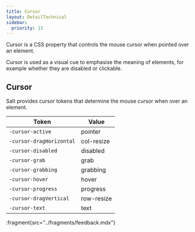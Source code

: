 ```yaml
---
title: Cursor
layout: DetailTechnical
sidebar:
  priority: 13
---
```


Cursor is a CSS property that controls the mouse cursor when pointed over an element.

Cursor is used as a visual cue to emphasise the meaning of elements, for example whether they are disabled or clickable.

## Cursor

Salt provides cursor tokens that determine the mouse cursor when over an element.

| Token                    | Value      |
| ------------------------ | ---------- |
| `-cursor-active`         | pointer    |
| `-cursor-dragHorizontal` | col-resize |
| `-cursor-disabled`       | disabled   |
| `-cursor-grab`           | grab       |
| `-cursor-grabbing`       | grabbing   |
| `-cursor-hover`          | hover      |
| `-cursor-progress`       | progress   |
| `-cursor-dragVertical`   | row-resize |
| `-cursor-text`           | text       |

:fragment{src="../fragments/feedback.mdx"}
